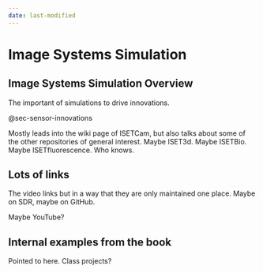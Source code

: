 ```yaml
---
date: last-modified
---
```


# Image Systems Simulation {#sec-isetcam}

## Image Systems Simulation Overview {#sec-isetcam-overview}

The important of simulations to drive innovations.

@sec-sensor-innovations

Mostly leads into the wiki page of ISETCam, but also talks about some of the other repositories of general interest.  Maybe ISET3d.  Maybe ISETBio.  Maybe ISETfluorescence.  Who knows.

## Lots of links

The video links but in a way that they are only maintained one place.  Maybe on SDR, maybe on GitHub.

Maybe YouTube?

## Internal examples from the book

Pointed to here.  Class projects?


